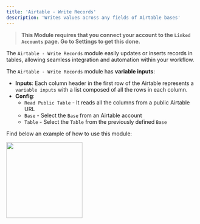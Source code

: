 ```yaml
---
title: 'Airtable - Write Records'
description: 'Writes values across any fields of Airtable bases'
---
```


>**This Module requires that you connect your account to the `Linked Accounts` page. Go to Settings to get this done.**

The `Airtable - Write Records` module easily updates or inserts records in tables, allowing seamless integration and automation within your workflow.

The `Airtable - Write Records` module has **variable inputs**:

- **Inputs**: Each column header in the first row of the Airtable represents a `variable inputs` with a list composed of all the rows in each column.
- **Config**:
     - `Read Public Table` - It reads all the columns from a public Airtable URL
     - `Base` - Select the `Base` from an Airtable account
     - `Table` - Select the `Table` from the previously defined `Base`

Find below an example of how to use this module:

<img height="200" src="/AWriteR.png"/>